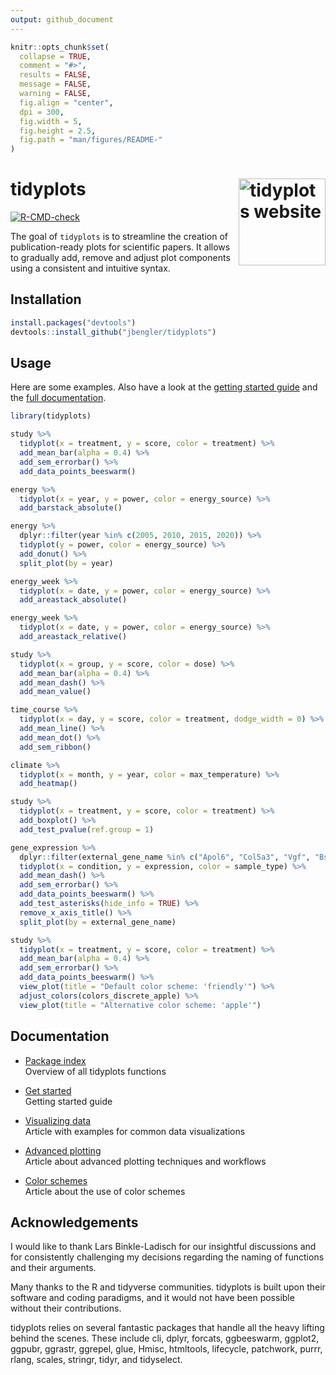 ```yaml
---
output: github_document
---
```


<!-- README.md is generated from README.Rmd. Please edit that file -->

```r
knitr::opts_chunk$set(
  collapse = TRUE,
  comment = "#>",
  results = FALSE,
  message = FALSE,
  warning = FALSE,
  fig.align = "center",
  dpi = 300,
  fig.width = 5,
  fig.height = 2.5,
  fig.path = "man/figures/README-"
)
```

# tidyplots <a href="https://jbengler.github.io/tidyplots/"><img src="man/figures/logo.svg" align="right" height="139" alt="tidyplots website" /></a>

<!-- badges: start -->
[![R-CMD-check](https://github.com/jbengler/tidyplots/actions/workflows/R-CMD-check.yaml/badge.svg)](https://github.com/jbengler/tidyplots/actions/workflows/R-CMD-check.yaml)
<!-- badges: end -->

The goal of `tidyplots` is to streamline the creation of publication-ready plots for scientific papers. It allows to gradually add, remove and adjust plot components using a consistent and intuitive syntax.

## Installation

``` r
install.packages("devtools")
devtools::install_github("jbengler/tidyplots")
```

## Usage

Here are some examples. Also have a look at the [getting started guide](https://jbengler.github.io/tidyplots/articles/tidyplots.html) and the [full documentation](https://jbengler.github.io/tidyplots/reference).

```r
library(tidyplots)

study %>% 
  tidyplot(x = treatment, y = score, color = treatment) %>% 
  add_mean_bar(alpha = 0.4) %>% 
  add_sem_errorbar() %>% 
  add_data_points_beeswarm()
```

```r
energy %>% 
  tidyplot(x = year, y = power, color = energy_source) %>% 
  add_barstack_absolute()
```

```r
energy %>% 
  dplyr::filter(year %in% c(2005, 2010, 2015, 2020)) %>% 
  tidyplot(y = power, color = energy_source) %>% 
  add_donut() %>% 
  split_plot(by = year)
```

```r
energy_week %>% 
  tidyplot(x = date, y = power, color = energy_source) %>% 
  add_areastack_absolute()
```

```r
energy_week %>% 
  tidyplot(x = date, y = power, color = energy_source) %>% 
  add_areastack_relative()
```

```r
study %>% 
  tidyplot(x = group, y = score, color = dose) %>% 
  add_mean_bar(alpha = 0.4) %>% 
  add_mean_dash() %>% 
  add_mean_value()
```

```r
time_course %>%
  tidyplot(x = day, y = score, color = treatment, dodge_width = 0) %>%
  add_mean_line() %>%
  add_mean_dot() %>%
  add_sem_ribbon()
```

```r
climate %>%
  tidyplot(x = month, y = year, color = max_temperature) %>%
  add_heatmap()
```

```r
study %>% 
  tidyplot(x = treatment, y = score, color = treatment) %>% 
  add_boxplot() %>% 
  add_test_pvalue(ref.group = 1)
```

```r
gene_expression %>% 
  dplyr::filter(external_gene_name %in% c("Apol6", "Col5a3", "Vgf", "Bsn")) %>% 
  tidyplot(x = condition, y = expression, color = sample_type) %>% 
  add_mean_dash() %>% 
  add_sem_errorbar() %>% 
  add_data_points_beeswarm() %>% 
  add_test_asterisks(hide_info = TRUE) %>% 
  remove_x_axis_title() %>% 
  split_plot(by = external_gene_name)
```

```r
study %>% 
  tidyplot(x = treatment, y = score, color = treatment) %>% 
  add_mean_bar(alpha = 0.4) %>% 
  add_sem_errorbar() %>% 
  add_data_points_beeswarm() %>% 
  view_plot(title = "Default color scheme: 'friendly'") %>% 
  adjust_colors(colors_discrete_apple) %>% 
  view_plot(title = "Alternative color scheme: 'apple'")
```

## Documentation

- [Package index](https://jbengler.github.io/tidyplots/reference/index.html)  
Overview of all tidyplots functions

- [Get started](https://jbengler.github.io/tidyplots/articles/tidyplots.html)  
Getting started guide

- [Visualizing data](https://jbengler.github.io/tidyplots/articles/Visualizing-data.html)  
Article with examples for common data visualizations

- [Advanced plotting](https://jbengler.github.io/tidyplots/articles/Advanced-plotting.html)  
Article about advanced plotting techniques and workflows

- [Color schemes](https://jbengler.github.io/tidyplots/articles/Color-schemes.html)  
Article about the use of color schemes

## Acknowledgements

I would like to thank Lars Binkle-Ladisch for our insightful discussions and for consistently challenging my decisions regarding the naming of functions and their arguments.

Many thanks to the R and tidyverse communities. tidyplots is built upon their software and coding paradigms, and it would not have been possible without their contributions.

tidyplots relies on several fantastic packages that handle all the heavy lifting behind the scenes. These include 
    cli,
    dplyr,
    forcats,
    ggbeeswarm,
    ggplot2,
    ggpubr,
    ggrastr,
    ggrepel,
    glue,
    Hmisc,
    htmltools,
    lifecycle,
    patchwork,
    purrr,
    rlang,
    scales,
    stringr,
    tidyr, and
    tidyselect.

